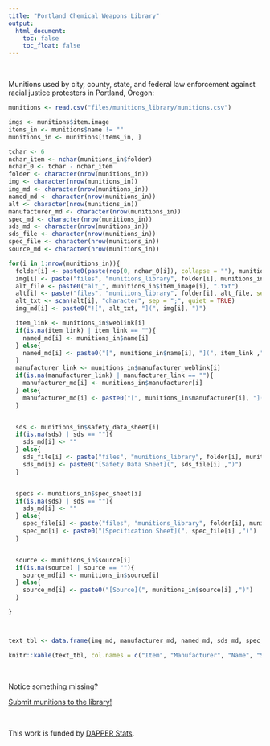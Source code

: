 ```yaml
---
title: "Portland Chemical Weapons Library"
output:
  html_document:
    toc: false
    toc_float: false
---
```


<br>

Munitions used by city, county, state, and federal law enforcement against racial justice protesters in Portland, Oregon:

```r

munitions <- read.csv("files/munitions_library/munitions.csv")

imgs <- munitions$item.image
items_in <- munitions$name != ""
munitions_in <- munitions[items_in, ]

tchar <- 6
nchar_item <- nchar(munitions_in$folder)
nchar_0 <- tchar - nchar_item
folder <- character(nrow(munitions_in))
img <- character(nrow(munitions_in))
img_md <- character(nrow(munitions_in))
named_md <- character(nrow(munitions_in))
alt <- character(nrow(munitions_in))
manufacturer_md <- character(nrow(munitions_in))
spec_md <- character(nrow(munitions_in))
sds_md <- character(nrow(munitions_in)) 
sds_file <- character(nrow(munitions_in)) 
spec_file <- character(nrow(munitions_in)) 
source_md <- character(nrow(munitions_in)) 

for(i in 1:nrow(munitions_in)){
  folder[i] <- paste0(paste(rep(0, nchar_0[i]), collapse = ""), munitions_in$folder[i])
  img[i] <- paste("files", "munitions_library", folder[i], munitions_in$item_image[i], sep = "/")
  alt_file <- paste0("alt_", munitions_in$item_image[i], ".txt")
  alt[i] <- paste("files", "munitions_library", folder[i], alt_file, sep = "/")
  alt_txt <- scan(alt[i], "character", sep = ";", quiet = TRUE)
  img_md[i] <- paste0("![", alt_txt, "](", img[i], ")")

  item_link <- munitions_in$weblink[i]
  if(is.na(item_link) | item_link == ""){
    named_md[i] <- munitions_in$name[i]
  } else{
    named_md[i] <- paste0("[", munitions_in$name[i], "](", item_link ,")")
  }
  manufacturer_link <- munitions_in$manufacturer_weblink[i]
  if(is.na(manufacturer_link) | manufacturer_link == ""){
    manufacturer_md[i] <- munitions_in$manufacturer[i]
  } else{
    manufacturer_md[i] <- paste0("[", munitions_in$manufacturer[i], "](", manufacturer_link ,")")
  }


  sds <- munitions_in$safety_data_sheet[i]
  if(is.na(sds) | sds == ""){
    sds_md[i] <- ""
  } else{
    sds_file[i] <- paste("files", "munitions_library", folder[i], munitions_in$safety_data_sheet[i], sep = "/")
    sds_md[i] <- paste0("[Safety Data Sheet](", sds_file[i] ,")")
  }


  specs <- munitions_in$spec_sheet[i]
  if(is.na(sds) | sds == ""){
    sds_md[i] <- ""
  } else{
    spec_file[i] <- paste("files", "munitions_library", folder[i], munitions_in$spec_sheet[i], sep = "/")
    spec_md[i] <- paste0("[Specification Sheet](", spec_file[i] ,")")
  }


  source <- munitions_in$source[i]
  if(is.na(source) | source == ""){
    source_md[i] <- munitions_in$source[i]
  } else{
    source_md[i] <- paste0("[Source](", munitions_in$source[i] ,")")
  }

}



text_tbl <- data.frame(img_md, manufacturer_md, named_md, sds_md, spec_md, source_md) 

knitr::kable(text_tbl, col.names = c("Item", "Manufacturer", "Name", "Safety Data Sheet", "Spec Sheet", ""))

```

<br>

Notice something missing? 

[Submit munitions to the library!](munition_submission.html)

<br>

This work is funded by [DAPPER Stats](https://www.dapperstats.com).

<br>
